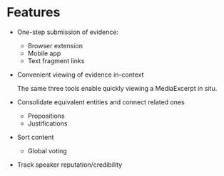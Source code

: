# Features

- One-step submission of evidence:

  - Browser extension
  - Mobile app
  - Text fragment links

- Convenient viewing of evidence in-context

  The same three tools enable quickly viewing a MediaExcerpt in situ.

- Consolidate equivalent entities and connect related ones

  - Propositions
  - Justifications

- Sort content

  - Global voting

- Track speaker reputation/credibility
